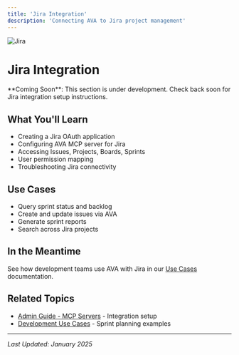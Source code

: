 ```yaml
---
title: 'Jira Integration'
description: 'Connecting AVA to Jira project management'
---
```


<div style={{textAlign: 'center', margin: '2rem 0'}}>
  <img src="/logos/brands/jira.svg" alt="Jira" style={{width: '120px', height: 'auto'}} />
</div>

# Jira Integration

<Info>
  **Coming Soon**: This section is under development. Check back soon for Jira integration setup instructions.
</Info>

## What You'll Learn

- Creating a Jira OAuth application
- Configuring AVA MCP server for Jira
- Accessing Issues, Projects, Boards, Sprints
- User permission mapping
- Troubleshooting Jira connectivity

## Use Cases

- Query sprint status and backlog
- Create and update issues via AVA
- Generate sprint reports
- Search across Jira projects

## In the Meantime

See how development teams use AVA with Jira in our [Use Cases](/essentials/use-cases#development-teams) documentation.

## Related Topics

- [Admin Guide - MCP Servers](/admin-guide/mcp-servers) - Integration setup
- [Development Use Cases](/essentials/use-cases#development-teams) - Sprint planning examples

---

*Last Updated: January 2025*
